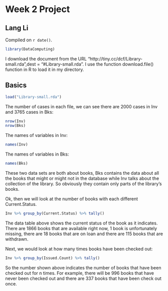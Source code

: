 # Week 2 Project

## Lang Li

<!-- leave this material as is -->
Compiled on `r date()`.

```r
library(DataComputing)
```
<!-- put your content after this line -->

I download the document from the URL "http://tiny.cc/dcf/Library-small.rda",dest = "#Library-small.rda". I use the function download.file() function in R to load it in my directory. 

## Basics

```r
load("Library-small.rda")
```

The number of cases in each file, we can see there are 2000 cases in Inv and 3765 cases in Bks:
```r
nrow(Inv)
nrow(Bks)
```

The names of variables in Inv:
```r
names(Inv)
```

The names of variables in Bks:
```r
names(Bks)
```

These two data sets are both about books, Bks contains the data about all the books that might or might not in the database while Inv talks about the collection of the library. So obviously they contain only parts of the library's books. 

Ok, then we will look at the number of books with each different Current.Status.
```r
Inv %>% group_by(Current.Status) %>% tally()
```

The data table above shows the current status of the book as it indicates. There are 1866 books that are available right now, 1 book is unfortunately missing, there are 18 books that are on loan and there are 115 books that are withdrawn. 

Next, we would look at how many times books have been checked out:
```r
Inv %>% group_by(Issued.Count) %>% tally()
```

So the number shown above indicates the number of books that have been checked out for n times. For example, there will be 996 books that have never been checked out and there are 337 books that have been check out once. 
